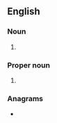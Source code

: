 {{also|tvo|tvö}}
==English==

===Noun===
{{en-noun|-}}

# {{initialism of|tractor vaporising oil|lang=en}}

===Proper noun===
{{en-proper noun}}

# {{initialism of|{{w|TV Ontario}}|lang=en}}

===Anagrams===
* {{anagrams|en|VOT|VoT}}